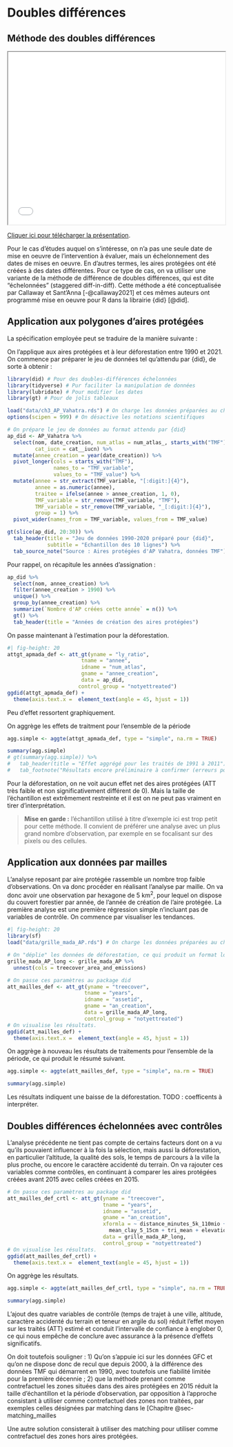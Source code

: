 # Doubles différences

## Méthode des doubles différences

```{=html}
<iframe src="TVM_Double_difference.pdf" width="100%" height="400px"></iframe>
```

[Cliquer ici pour télécharger la présentation](TVM_Double_difference.pdf).

Pour le cas d'études auquel on s'intéresse, on n'a pas une seule date de mise en oeuvre de l'intervention à évaluer, mais un échelonnement des dates de mises en oeuvre. En d'autres termes, les aires protégées ont été créées à des dates différentes. Pour ce type de cas, on va utiliser une variante de la méthode de différence de doubles différences, qui est dite "échelonnées" (staggered diff-in-diff). Cette méthode a été conceptualisée par Callaway et Sant'Anna [-@callaway2021] et ces mêmes auteurs ont programmé mise en oeuvre pour R dans la librairie {did} [@did].

## Application aux polygones d'aires protégées

La spécification employée peut se traduire de la manière suivante :

On l'applique aux aires protégées et à leur déforestation entre 1990 et 2021. On commence par préparer le jeu de données tel qu'attendu par {did}, de sorte à obtenir :

```r
library(did) # Pour des doubles-différences échelonnées
library(tidyverse) # Pur faciliter la manipulation de données
library(lubridate) # Pour modifier les dates
library(gt) # Pour de jolis tableaux

load("data/ch3_AP_Vahatra.rds") # On charge les données préparées au chapitre 3
options(scipen = 999) # On désactive les notations scientifiques

# On prépare le jeu de données au format attendu par {did}
ap_did <- AP_Vahatra %>%
  select(nom, date_creation, num_atlas = num_atlas_, starts_with("TMF"),
         cat_iucn = cat__iucn) %>%
  mutate(annee_creation = year(date_creation)) %>%
  pivot_longer(cols = starts_with("TMF"), 
               names_to = "TMF_variable", 
               values_to = "TMF_value") %>%
  mutate(annee = str_extract(TMF_variable, "[:digit:]{4}"),
         annee = as.numeric(annee),
         traitee = ifelse(annee > annee_creation, 1, 0),
         TMF_variable = str_remove(TMF_variable, "TMF"),
         TMF_variable = str_remove(TMF_variable, "_[:digit:]{4}"),
         group = 1) %>%
  pivot_wider(names_from = TMF_variable, values_from = TMF_value)

gt(slice(ap_did, 20:30)) %>%
  tab_header(title = "Jeu de données 1990-2020 préparé pour {did}",
             subtitle = "Echantillon des 10 lignes") %>%
  tab_source_note("Source : Aires protégées d'AP Vahatra, données TMF")
```

Pour rappel, on récapitule les années d'assignation :

```r
ap_did %>%
  select(nom, annee_creation) %>%
  filter(annee_creation > 1990) %>%
  unique() %>%
  group_by(annee_creation) %>%
  summarize(`Nombre d'AP créées cette année` = n()) %>%
  gt() %>%
  tab_header(title = "Années de création des aires protégées")
```

On passe maintenant à l'estimation pour la déforestation.

```r
#| fig-height: 20
attgt_apmada_def <- att_gt(yname = "ly_ratio",
                        tname = "annee",
                        idname = "num_atlas",
                        gname = "annee_creation",
                        data = ap_did,
                       control_group = "notyettreated")
ggdid(attgt_apmada_def) +
  theme(axis.text.x =  element_text(angle = 45, hjust = 1))
```

Peu d'effet ressortent graphiquement.

On aggrège les effets de traitment pour l'ensemble de la période

```r
agg.simple <- aggte(attgt_apmada_def, type = "simple", na.rm = TRUE)

summary(agg.simple)
# gt(summary(agg.simple)) %>%
#   tab_header(title = "Effet aggrégé pour les traités de 1991 à 2011") %>%
#   tab_footnote("Résultats encore préliminaire à confirmer (erreurs possibles)")

```

Pour la déforestation, on ne voit aucun effet net des aires protégées (ATT très faible et non significativement différent de 0). Mais la taille de l'échantillon est extrêmement restreinte et il est on ne peut pas vraiment en tirer d'interprétation.

> **Mise en garde :** l'échantillon utilisé à titre d'exemple ici est trop petit pour cette méthode. Il convient de préférer une analyse avec un plus grand nombre d'observation, par exemple en se focalisant sur des pixels ou des cellules.

## Application aux données par mailles

L'analyse reposant par aire protégée rassemble un nombre trop faible d'observations. On va donc procéder en réalisant l'analyse par maille. On va donc avoir une observation par hexagone de 5 km^2^, pour lequel on dispose du couvert forestier par année, de l'année de création de l'aire protégée. La première analyse est une première régression simple n'incluant pas de variables de contrôle. On commence par visualiser les tendances.

```r
#| fig-height: 20
library(sf)
load("data/grille_mada_AP.rds") # On charge les données préparées au chapitre 4

# On "déplie" les données de déforestation, ce qui produit un format long
grille_mada_AP_long <- grille_mada_AP %>%
  unnest(cols = treecover_area_and_emissions)

# On passe ces paramètres au package did
att_mailles_def <- att_gt(yname = "treecover",
                         tname = "years",
                         idname = "assetid",
                         gname = "an_creation",
                         data = grille_mada_AP_long,
                         control_group = "notyettreated")
# On visualise les résultats.
ggdid(att_mailles_def) +
  theme(axis.text.x =  element_text(angle = 45, hjust = 1))

```

On aggrège à nouveau les résultats de traitements pour l'ensemble de la période, ce qui produit le résumé suivant.

```r
agg.simple <- aggte(att_mailles_def, type = "simple", na.rm = TRUE)

summary(agg.simple)
```

Les résultats indiquent une baisse de la déforestation. TODO : coefficents à interpréter.

## Doubles différences échelonnées avec contrôles

L'analyse précédente ne tient pas compte de certains facteurs dont on a vu qu'ils pouvaient influencer à la fois la sélection, mais aussi la déforestation, en particulier l'altitude, la qualité des sols, le temps de parcours à la ville la plus proche, ou encore le caractère accidenté du terrain. On va rajouter ces variables comme contrôles, en continuant à comparer les aires protégées créées avant 2015 avec celles créées en 2015.

```r
# On passe ces paramètres au package did
att_mailles_def_crtl <- att_gt(yname = "treecover",
                               tname = "years",
                               idname = "assetid",
                               gname = "an_creation",
                               xformla = ~ distance_minutes_5k_110mio + 
                                 mean_clay_5_15cm + tri_mean + elevation_mean,
                               data = grille_mada_AP_long,
                               control_group = "notyettreated")
# On visualise les résultats.
ggdid(att_mailles_def_crtl) +
  theme(axis.text.x =  element_text(angle = 45, hjust = 1))
```

On aggrège les résultats.

```r
agg.simple <- aggte(att_mailles_def_crtl, type = "simple", na.rm = TRUE)

summary(agg.simple)
```

L'ajout des quatre variables de contrôle (temps de trajet à une ville, altitude, caractère accidenté du terrain et teneur en argile du sol) réduit l'effet moyen sur les traités (ATT) estimé et conduit l'intervalle de confiance à englober 0, ce qui nous empêche de conclure avec assurance à la présence d'effets significatifs.

On doit toutefois souligner : 
1) Qu'on s'appuie ici sur les données GFC et qu'on ne dispose donc de recul que depuis 2000, à la différence des données TMF qui démarrent en 1990, avec toutefois une fiabilité limitée pour la première décennie ;
2) que la méthode prenant comme contrefactuel les zones situées dans des aires protégées en 2015 réduit la taille d'échantillon et la période d'observation, par opposition à l'approche consistant à utiliser comme contrefactuel des zones non traitées, par exemples celles désignées par matching dans le [Chapitre @sec-matching_mailles 

Une autre solution consisterait à utiliser des matching pour utiliser comme contrefactuel des zones hors aires protégées.